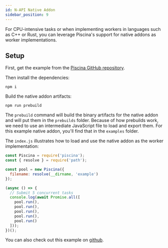 ```yaml
---
id: N-API Native Addon
sidebar_position: 9
---
```


For CPU-intensive tasks or when implementing workers in languages such as C++ or Rust, you can leverage Piscina's support for native addons as worker implementations. 

## Setup

First, get the example from the [Piscina GitHub repository](https://github.com/piscinajs/piscina/tree/current/examples/n-api).

Then install the dependencies:

```console
npm i
```

Build the native addon artifacts:

```console
npm run prebuild
```

The `prebuild` command will build the binary artifacts for the native
addon and will put them in the `prebuilds` folder. Because of how
prebuilds work, we need to use an intermediate JavaScript file to
load and export them. For this example native addon, you'll find
that in the `examples` folder.

The `index.js` illustrates how to load and use the native addon as the
worker implementation:

```js title="index.js"
const Piscina = require('piscina');
const { resolve } = require('path');

const pool = new Piscina({
  filename: resolve(__dirname, 'example')
});

(async () => {
  // Submit 5 concurrent tasks
  console.log(await Promise.all([
    pool.run(),
    pool.run(),
    pool.run(),
    pool.run(),
    pool.run()
  ]));
})();
```
You can also check out this example on [github](https://github.com/piscinajs/piscina/tree/current/examples/n-api).